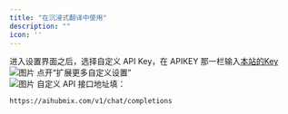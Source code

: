 ```yaml
---
title: "在沉浸式翻译中使用"
description: ""
icon: ''
---
```


进入设置界面之后，选择自定义 API Key，在 APIKEY 那一栏输入[本站的Key](https://aihubmix.com/token)  
![图片](../../public/cn/image7.png) 
点开“扩展更多自定义设置”  
![图片](../../public/cn/image8.png) 
自定义 API 接口地址填：
```
https://aihubmix.com/v1/chat/completions
```  